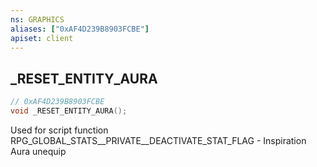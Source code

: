 ```yaml
---
ns: GRAPHICS
aliases: ["0xAF4D239B8903FCBE"]
apiset: client
---
```

## _RESET_ENTITY_AURA

```c
// 0xAF4D239B8903FCBE
void _RESET_ENTITY_AURA();
```

Used for script function RPG_GLOBAL_STATS__PRIVATE__DEACTIVATE_STAT_FLAG - Inspiration Aura unequip